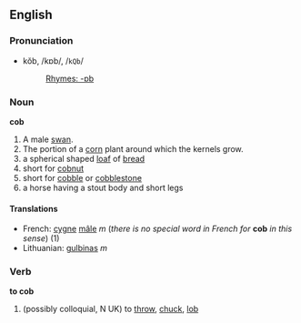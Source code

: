 ==English==

===Pronunciation===
*kŏb, /kɒb/, /<tt>kQb</tt>/
*:[[Rhymes:English:-ɒb|Rhymes: -ɒb]]

===Noun===
'''cob'''

#A male [[swan]].
#The portion of a [[corn]] plant around which the kernels grow.
#a spherical shaped [[loaf]] of [[bread]]
#short for [[cobnut]]
#short for [[cobble]] or [[cobblestone]]
#a horse having a stout body and short legs


====Translations====
*French: [[cygne]] [[mâle]] ''m'' (''there is no special word in French for'' '''cob''' ''in this sense'') (1)
*Lithuanian: [[gulbinas]] ''m''

===Verb===
'''to cob'''
#(possibly colloquial, N UK) to [[throw]], [[chuck]], [[lob]]